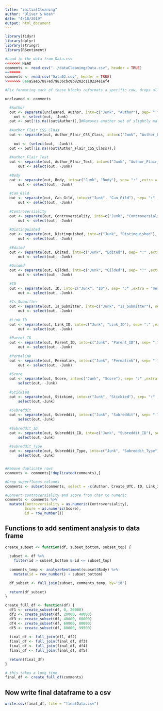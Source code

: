 ```yaml
---
title: "initialCleaning"
author: "Oliver & Noah"
date: "4/18/2019"
output: html_document
---
```



```r
library(tidyr)
library(dplyr)
library(stringr)
library(RSentiment)
```

```r
#Load in the data from Data.csv
<<<<<<< HEAD
comments <- read.csv("../dataCleaning/Data.csv", header = TRUE)
=======
comments <- read.csv("Data02.csv", header = TRUE)
>>>>>>> 0e6a5ae57887ed79836cbc8b8202c110224e1ef4
```

```r
#Fix formating each of these blocks reformats a specific row, drops all unnecsary information, and removes rows with problematic formatting if necessary.

uncleaned <- comments

  #Author
  out <- separate(uncleaned, Author, into=c("Junk", "Author"), sep= ":" ,extra = "merge")
    out <- select(out, -Junk)
  out <- out[!is.na((out$Author)),]#Removes another set of slightly malformated rows.
  
  #Author_Flair_CSS_Class
  out <- separate(out, Author_Flair_CSS_Class, into=c("Junk", "Author_Flair_CSS_Class"), sep= ":" ,extra = "merge")
      
    out <- (select(out, -Junk))
  out <- out[!is.na((out$Author_Flair_CSS_Class)),]
  
  #Author_Flair_Text
  out <- separate(out, Author_Flair_Text, into=c("Junk", "Author_Flair_Text"), sep= ":" ,extra = "merge") 
      out <- select(out, -Junk)
  
  #Body
  out <- separate(out, Body, into=c("Junk", "Body"), sep= ":" ,extra = "merge")
      out <- select(out, -Junk)
  
  #Can_Gild
  out <- separate(out, Can_Gild, into=c("Junk", "Can_Gild"), sep= ":" ,extra = "merge")
      out <- select(out, -Junk)
  
  #Controversiality
  out <- separate(out, Controversiality, into=c("Junk", "Controversiality"), sep= ":" ,extra = "merge")
      out <- select(out, -Junk)
  
  #Distinguished
  out <- separate(out, Distinguished, into=c("Junk", "Distinguished"), sep= ":" ,extra = "merge")
      out <- select(out, -Junk)
  
  #Edited
  out <- separate(out, Edited, into=c("Junk", "Edited"), sep= ":" ,extra = "merge")
      out <- select(out, -Junk)
  
  #Gilded
  out <- separate(out, Gilded, into=c("Junk", "Gilded"), sep= ":" ,extra = "merge")
      out <- select(out, -Junk)
  
  #ID
  out <- separate(out, ID, into=c("Junk", "ID"), sep= ":" ,extra = "merge")
      out <- select(out, -Junk)
  
  #Is_Submitter
  out <- separate(out, Is_Submitter, into=c("Junk", "Is_Submitter"), sep= ":" ,extra = "merge")
      out <- select(out, -Junk)
  
  #Link_ID
  out <- separate(out, Link_ID, into=c("Junk", "Link_ID"), sep= ":" ,extra = "merge")
      out <- select(out, -Junk)
  
  #Parent_ID
  out <- separate(out, Parent_ID, into=c("Junk", "Parent_ID"), sep= ":" ,extra = "merge")
      out <- select(out, -Junk)
  
  #Permalink
  out <- separate(out, Permalink, into=c("Junk", "Permalink"), sep= ":" ,extra = "merge")
      out <- select(out, -Junk)
  
  #Score
  out <- separate(out, Score, into=c("Junk", "Score"), sep= ":" ,extra = "merge")
      select(out, -Junk)
  
  #Stickied
  out <- separate(out, Stickied, into=c("Junk", "Stickied"), sep= ":" ,extra = "merge")
      select(out,-Junk)
  
  #Subreddit
  out <- separate(out, Subreddit, into=c("Junk", "Subreddit"), sep= ":" ,extra = "merge")
      select(out,-Junk)
  
  #Subreddit_ID
  out <- separate(out, Subreddit_ID, into=c("Junk", "Subreddit_ID"), sep= ":" ,extra = "merge")
      select(out,-Junk)
  
  #Subreddit_Type
  out <- separate(out, Subreddit_Type, into=c("Junk", "Subreddit_Type"), sep= ":" ,extra = "merge")
      select(out,-Junk)



```

```r
#Remove duplicate rows
comments <- comments[!duplicated(comments),]

#Drop superfluous columns
comments <- subset(comments, select = -c(Author, Create_UTC, ID, Link_ID, Parent_ID, Permalink, Subreddit_ID))

#Convert controversiality and score from char to numeric
comments <- comments %>% 
  mutate(Controversiality = as.numeric(Controversiality),
         Score = as.numeric(Score),
         id = row_number())
```

## Functions to add sentiment analysis to data frame
```r

create_subset <- function(df, subset_bottom, subset_top) {
  
  subset <- df %>% 
    filter(id > subset_bottom & id <= subset_top)
  
  comments_temp <- analyzeSentiment(subset$Body) %>% 
    mutate(id = row_number() + subset_bottom)

  df_subset <- full_join(subset, comments_temp, by="id")
  
  return(df_subset)
}

create_full_df <- function(df) {
  df1 <- create_subset(df, 0, 20000)
  df2 <- create_subset(df, 20000, 40000)
  df3 <- create_subset(df, 40000, 60000)
  df4 <- create_subset(df, 60000, 80000)
  df5 <- create_subset(df, 80000, 99500)
  
  final_df <- full_join(df1, df2)
  final_df <- full_join(final_df, df3)
  final_df <- full_join(final_df, df4)
  final_df <- full_join(final_df, df5)
  
  return(final_df)
}

# this takes a long time
final_df <- create_full_df(comments)
```

## Now write final dataframe to a csv
```r
write.csv(final_df, file = "finalData.csv")
```
